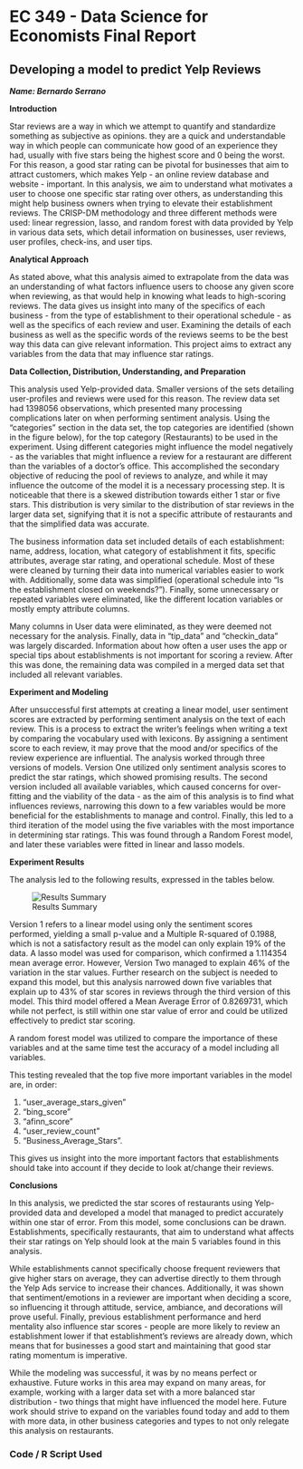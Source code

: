 # EC 349 - Data Science for Economists Final Report

## Developing a model to predict Yelp Reviews

***Name: Bernardo Serrano***



**Introduction**

Star reviews are a way in which we attempt to quantify and standardize something as subjective as opinions. they are a quick and understandable way in which people can communicate how good of an experience they had, usually with five stars being the highest score and 0 being the worst. For this reason, a good star rating can be pivotal for businesses that aim to attract customers, which makes Yelp - an online review database and website - important. In this analysis, we aim to understand what motivates a user to choose one specific star rating over others, as understanding this might help business owners when trying to elevate their establishment reviews. The CRISP-DM methodology and three different methods were used: linear regression, lasso, and random forest with data provided by Yelp in various data sets, which detail information on businesses, user reviews, user profiles, check-ins, and user tips.


**Analytical Approach**

As stated above, what this analysis aimed to extrapolate from the data was an understanding of what factors influence users to choose any given score when reviewing, as that would help in knowing what leads to high-scoring reviews. The data gives us insight into many of the specifics of each business - from the type of establishment to their operational schedule - as well as the specifics of each review and user. Examining the details of each business as well as the specific words of the reviews seems to be the best way this data can give relevant information. This project aims to extract any variables from the data that may influence star ratings.


**Data Collection, Distribution, Understanding, and Preparation**

This analysis used Yelp-provided data. Smaller versions of the sets detailing user-profiles and reviews were used for this reason. The review data set had 1398056 observations, which presented many processing complications later on when performing sentiment analysis. Using the "categories" section in the data set, the top categories are identified (shown in the figure below), for the top category (Restaurants) to be used in the experiment. Using different categories might influence the model negatively - as the variables that might influence a review for a restaurant are different than the variables of a doctor's office. This accomplished the secondary objective of reducing the pool of reviews to analyze, and while it may influence the outcome of the model it is a necessary processing step. It is noticeable that there is a skewed distribution towards either 1 star or five stars. This distribution is very similar to the distribution of star reviews in the larger data set, signifying that it is not a specific attribute of restaurants and that the simplified data was accurate.

The business information data set included details of each establishment: name, address, location, what category of establishment it fits, specific attributes, average star rating, and operational schedule. Most of these were cleaned by turning their data into numerical variables easier to work with. Additionally, some data was simplified (operational schedule into “Is the establishment closed on weekends?”). Finally, some unnecessary or repeated variables were eliminated, like the different location variables or mostly empty attribute columns. 

Many columns in User data were eliminated, as they were deemed not necessary for the analysis. Finally, data in "tip_data" and "checkin_data" was largely discarded. Information about how often a user uses the app or special tips about establishments is not important for scoring a review. After this was done, the remaining data was compiled in a merged data set that included all relevant variables.


**Experiment and Modeling**

After unsuccessful first attempts at creating a linear model, user sentiment scores are extracted by performing sentiment analysis on the text of each review. This is a process to extract the writer's feelings when writing a text by comparing the vocabulary used with lexicons. By assigning a sentiment score to each review, it may prove that the mood and/or specifics of the review experience are influential. 
The analysis worked through three versions of models. Version One utilized only sentiment analysis scores to predict the star ratings, which showed promising results. The second version included all available variables, which caused concerns for over-fitting and the viability of the data - as the aim of this analysis is to find what influences reviews, narrowing this down to a few variables would be more beneficial for the establishments to manage and control. Finally, this led to a third iteration of the model using the five variables with the most importance in determining star ratings. This was found through a Random Forest model, and later these variables were fitted in linear and lasso models.


**Experiment Results**

The analysis led to the following results, expressed in the tables below. 

![Results Summary](https://github.com/bernie-being/myrepo/blob/e6ef5c7c319342ee9eb23d4d775eb17fa1e3f222/SummaryTableR.png)

Version 1 refers to a linear model using only the sentiment scores performed, yielding a small p-value and a Multiple R-squared of 0.1988, which is not a satisfactory result as the model can only explain 19% of the data. A lasso model was used for comparison, which confirmed a 1.114354 mean average error. However, Version Two managed to explain 46% of the variation in the star values. Further research on the subject is needed to expand this model, but this analysis narrowed down five variables that explain up to 43% of star scores in reviews through the third version of this model. This third model offered a Mean Average Error of 0.8269731, which while not perfect, is still within one star value of error and could be utilized effectively to predict star scoring. 

A random forest model was utilized to compare the importance of these variables and at the same time test the accuracy of a model including all variables. 

This testing revealed that the top five more important variables in the model are, in order: 

1. "user_average_stars_given"
2. "bing_score"
3. "afinn_score"
4. "user_review_count"
5. "Business_Average_Stars".

This gives us insight into the more important factors that establishments should take into account if they decide to look at/change their reviews.


**Conclusions**

In this analysis, we predicted the star scores of restaurants using Yelp-provided data and developed a model that managed to predict accurately within one star of error. From this model, some conclusions can be drawn. Establishments, specifically restaurants, that aim to understand what affects their star ratings on Yelp should look at the main 5 variables found in this analysis.

While establishments cannot specifically choose frequent reviewers that give higher stars on average, they can advertise directly to them through the Yelp Ads service to increase their chances. Additionally, it was shown that sentiment/emotions in a reviewer are important when deciding a score, so influencing it through attitude, service, ambiance, and decorations will prove useful. Finally, previous establishment performance and herd mentality also influence star scores - people are more likely to review an establishment lower if that establishment's reviews are already down, which means that for businesses a good start and maintaining that good star rating momentum is imperative. 

While the modeling was successful, it was by no means perfect or exhaustive. Future works in this area may expand on many areas, for example, working with a larger data set with a more balanced star distribution - two things that might have influenced the model here. Future work should strive to expand on the variables found today and add to them with more data, in other business categories and types to not only relegate this analysis on restaurants. 

### Code / R Script Used

